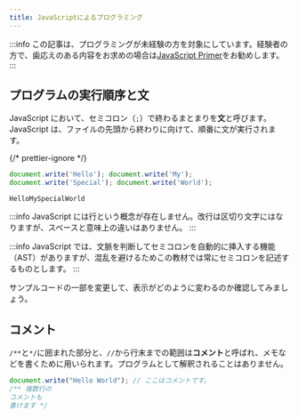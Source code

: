 ```yaml
---
title: JavaScriptによるプログラミング
---
```


:::info
この記事は、プログラミングが未経験の方を対象にしています。経験者の方で、歯応えのある内容をお求めの場合は[JavaScript Primer](https://jsprimer.net)をお勧めします。
:::

## プログラムの実行順序と文

JavaScript において、セミコロン（`;`）で終わるまとまりを**文**と呼びます。JavaScript は、ファイルの先頭から終わりに向けて、順番に文が実行されます。

{/* prettier-ignore */}
```js
document.write('Hello'); document.write('My');
document.write('Special'); document.write('World');
```

```
HelloMySpecialWorld
```

:::info
JavaScript には行という概念が存在しません。改行は区切り文字にはなりますが、スペースと意味上の違いはありません。
:::

:::info
JavaScript では、文脈を判断してセミコロンを自動的に挿入する機能（AST）がありますが、混乱を避けるためこの教材では常にセミコロンを記述するものとします。
:::

サンプルコードの一部を変更して、表示がどのように変わるのか確認してみましょう。

## コメント

`/**`と`*/`に囲まれた部分と、`//`から行末までの範囲は**コメント**と呼ばれ、メモなどを書くために用いられます。プログラムとして解釈されることはありません。

```js
document.write("Hello World"); // ここはコメントです。
/** 複数行の
コメントも
書けます */
```
